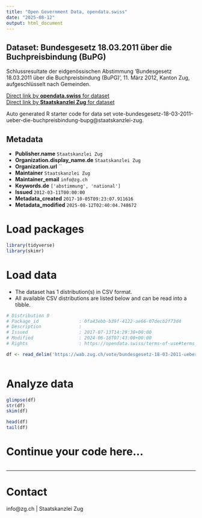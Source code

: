 ```yaml
---
title: "Open Government Data, opendata.swiss"
date: "2025-08-12"
output: html_document
---
```


## Dataset: Bundesgesetz 18.03.2011 über die Buchpreisbindung (BuPG)

Schlussresultate der eidgenössischen Abstimmung 'Bundesgesetz 18.03.2011 über die Buchpreisbindung (BuPG)', 11. März 2012, Kanton Zug, aufgeschlüsselt nach Gemeinden.

[Direct link by **opendata.swiss** for dataset](https://opendata.swiss/de/dataset/bundesgesetz-18-03-2011-uber-die-buchpreisbindung-bupg)<br>
[Direct link by **Staatskanzlei Zug** for dataset](https://wab.zug.ch/vote/bundesgesetz-18-03-2011-ueber-die-buchpreisbindung-bupg/data)

Auto generated R starter code for data set vote-bundesgesetz-18-03-2011-ueber-die-buchpreisbindung-bupg@staatskanzlei-zug.

## Metadata

- **Publisher.name** `Staatskanzlei Zug`
- **Organization.display_name.de** `Staatskanzlei Zug`
- **Organization.url** ``
- **Maintainer** `Staatskanzlei Zug`
- **Maintainer_email** `info@zg.ch`
- **Keywords.de** `['abstimmung', 'national']`
- **Issued** `2012-03-11T00:00:00`
- **Metadata_created** `2017-10-05T09:23:07.911616`
- **Metadata_modified** `2025-08-12T02:40:04.748672`


# Load packages

```r

library(tidyverse)
library(skimr)

```

# Load data

-   The dataset has 1 distribution(s) in CSV format.
-   All available CSV distributions are listed below and can be read into a tibble.

```r

# Distribution 0
# Package_id               : 0fa43ebb-b39f-4122-ae66-07decb2f73d4
# Description              : 
# Issued                   : 2017-07-13T14:29:38+00:00
# Modified                 : 2024-06-18T07:43:08+00:00
# Rights                   : https://opendata.swiss/terms-of-use#terms_by

df <- read_delim('https://wab.zug.ch/vote/bundesgesetz-18-03-2011-ueber-die-buchpreisbindung-bupg/data-csv')



```

# Analyze data

```r

glimpse(df)
str(df)
skim(df)

head(df)
tail(df)

```

# Continue your code here...

```r

```

------------------------------------------------------------------------

# Contact

info@zg.ch | Staatskanzlei Zug
